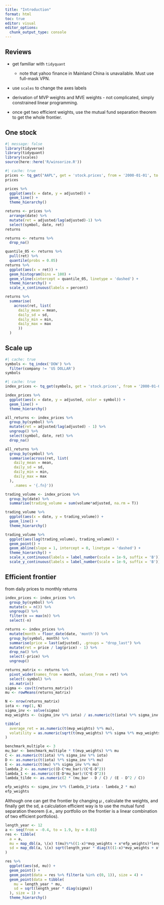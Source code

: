 ```yaml
---
title: "Introduction"
format: html
toc: true
editor: visual
editor_options: 
  chunk_output_type: console
---
```


## Reviews

-   get familiar with `tidyquant`

    -   note that yahoo finance in Mainland China is unavailable. Must use full-mask VPN.

-   use `scales` to change the axes labels

-   derivation of MVP weights and MVE weights - not complicated, simply constrained linear programming.

-   once get two efficient weights, use the mutual fund separation theorem to get the whole frontier.

## One stock

```r
#| message: false
library(tidyverse)
library(tidyquant)
library(scales)
source(here::here('R/winsorize.R'))
```

```r
#| cache: true
prices <- tq_get("AAPL", get = 'stock.prices', from = '2000-01-01', to = '2022-12-31')
prices
```

```r
prices %>% 
  ggplot(aes(x = date, y = adjusted)) + 
  geom_line() + 
  theme_hierarchy()
```

```r
returns <- prices %>% 
  arrange(date) %>% 
  mutate(ret = adjusted/lag(adjusted)-1) %>% 
  select(symbol, date, ret)
returns
```

```r
returns <- returns %>% 
  drop_na()
```

```r
quantile_05 <- returns %>% 
  pull(ret) %>% 
  quantile(probs = 0.05)
returns %>% 
  ggplot(aes(x = ret)) + 
  geom_histogram(bins = 100) + 
  geom_vline(xintercept = quantile_05, linetype = 'dashed') + 
  theme_hierarchy() + 
  scale_x_continuous(labels = percent)
```

```r
returns %>% 
  summarise(
    across(ret, list(
      daily_mean = mean, 
      daily_sd = sd, 
      daily_min = min, 
      daily_max = max
      ))
  )
```

## Scale up

```r
#| cache: true
symbols <- tq_index('DOW') %>% 
  filter(company != 'US DOLLAR')
symbols
```

```r
#| cache: true
index_prices <- tq_get(symbols, get = 'stock.prices', from = '2000-01-01', to = '2022-12-31')
```

```r
index_prices %>% 
  ggplot(aes(x = date, y = adjusted, color = symbol)) + 
  geom_line() + 
  theme_hierarchy()
```

```r
all_returns <- index_prices %>% 
  group_by(symbol) %>% 
  mutate(ret = adjusted/lag(adjusted) - 1) %>% 
  ungroup() %>% 
  select(symbol, date, ret) %>% 
  drop_na()

all_returns %>% 
  group_by(symbol) %>% 
  summarise(across(ret, list(
    daily_mean = mean, 
    daily_sd = sd, 
    daily_min = min, 
    daily_max = max
  ), 
    .names = '{.fn}'))
```

```r
trading_volume <- index_prices %>% 
  group_by(date) %>% 
  summarise(trading_volume = sum(volume*adjusted, na.rm = T))

trading_volume %>% 
  ggplot(aes(x = date, y = trading_volume)) + 
  geom_line() + 
  theme_hierarchy()
```

```r
trading_volume %>% 
  ggplot(aes(lag(trading_volume), trading_volume)) + 
  geom_point() + 
  geom_abline(slope = 1, intercept = 0, linetype = 'dashed') + 
  theme_hierarchy() + 
  scale_x_continuous(labels = label_number(scale = 1e-9, suffix = 'B')) + 
  scale_y_continuous(labels = label_number(scale = 1e-9, suffix = 'B'))
```

## Efficient frontier

from daily prices to monthly returns

```r
index_prices <- index_prices %>% 
  group_by(symbol) %>% 
  mutate(n = n()) %>% 
  ungroup() %>% 
  filter(n == max(n)) %>% 
  select(-n)

returns <- index_prices %>% 
  mutate(month = floor_date(date, 'month')) %>% 
  group_by(symbol, month) %>% 
  summarise(price = last(adjusted), .groups = "drop_last") %>% 
  mutate(ret = price / lag(price) - 1) %>% 
  drop_na() %>% 
  select(-price) %>% 
  ungroup()
```

```r
returns_matrix <- returns %>%
  pivot_wider(names_from = month, values_from = ret) %>%
  select(-symbol) %>%
  as.matrix()
sigma <- cov(t(returns_matrix))
mu <- rowMeans(returns_matrix)

N <- nrow(returns_matrix)
iota <- rep(1, N)
sigma_inv <- solve(sigma)
mvp_weights <- (sigma_inv %*% iota) / as.numeric(t(iota) %*% sigma_inv %*% iota)

tibble(
  average_ret = as.numeric(t(mvp_weights) %*% mu),
  volatility = as.numeric(sqrt(t(mvp_weights) %*% sigma %*% mvp_weights))
)
```

```r
benchmark_multiple <- 3
mu_bar <- benchmark_multiple * t(mvp_weights) %*% mu
C <- as.numeric(t(iota) %*% sigma_inv %*% iota)
D <- as.numeric(t(iota) %*% sigma_inv %*% mu)
E <- as.numeric(t(mu) %*% sigma_inv %*% mu)
lambda_2 <- as.numeric((D-C*mu_bar)/(C*E-D^2))
lambda_1 <- as.numeric((E-D*mu_bar)/(C*E-D^2))
lambda_tilde <- as.numeric(2 * (mu_bar - D / C) / (E - D^2 / C))

efp_weights <- sigma_inv %*% (lambda_1*iota - lambda_2 * mu)
efp_weights
```

Although one can get the frontier by changing $\mu$ , calculate the weights, and finally get the sd, a calculation efficient way is to use the mutual fund separation theorem (i.e., any portfolio on the frontier is a linear combination of two efficient portfolios).

```r
length_year <- 12
a <- seq(from = -0.4, to = 1.9, by = 0.01)
res <- tibble(
  a = a,
  mu = map_dbl(a, \(x) t(mu)%*%((1-x)*mvp_weights + x*efp_weights)*length_year), 
  sd = map_dbl(a, \(x) sqrt(length_year * diag(t((1-x)*mvp_weights + x*efp_weights)%*%sigma%*%((1-x)*mvp_weights + x*efp_weights))))
)

res %>% 
  ggplot(aes(sd, mu)) + 
  geom_point() + 
  geom_point(data = res %>% filter(a %in% c(0, 1)), size = 4) + 
  geom_point(data = tibble(
    mu = length_year * mu, 
    sd = sqrt(length_year * diag(sigma))
  ), size = 1) + 
  theme_hierarchy()
```
